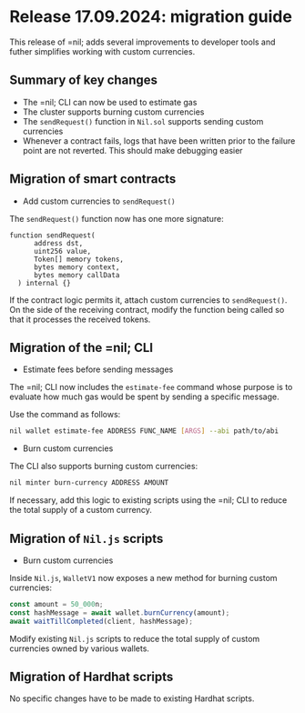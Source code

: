 # Release 17.09.2024: migration guide

This release of =nil; adds several improvements to developer tools and futher simplifies working with custom currencies.

## Summary of key changes

* The =nil; CLI can now be used to estimate gas
* The cluster supports burning custom currencies
* The `sendRequest()` function in `Nil.sol` supports sending custom currencies
* Whenever a contract fails, logs that have been written prior to the failure point are not reverted. This should make debugging easier

## Migration of smart contracts

* Add custom currencies to `sendRequest()`

The `sendRequest()` function now has one more signature:

```solidity showLineNumbers
function sendRequest(
      address dst,
      uint256 value,
      Token[] memory tokens,
      bytes memory context,
      bytes memory callData
  ) internal {}
```

If the contract logic permits it, attach custom currencies to `sendRequest()`. On the side of the receiving contract, modify the function being called so that it processes the received tokens.

## Migration of the =nil; CLI

* Estimate fees before sending messages

The =nil; CLI now includes the `estimate-fee` command whose purpose is to evaluate how much gas would be spent by sending a specific message.

Use the command as follows:

```bash
nil wallet estimate-fee ADDRESS FUNC_NAME [ARGS] --abi path/to/abi
```

* Burn custom currencies

The CLI also supports burning custom currencies:

```bash
nil minter burn-currency ADDRESS AMOUNT
```

If necessary, add this logic to existing scripts using the =nil; CLI to reduce the total supply of a custom currency.

## Migration of `Nil.js` scripts

* Burn custom currencies

Inside `Nil.js`, `WalletV1` now exposes a new method for burning custom currencies:

```ts showLineNumbers
const amount = 50_000n;
const hashMessage = await wallet.burnCurrency(amount);
await waitTillCompleted(client, hashMessage);
```

Modify existing `Nil.js` scripts to reduce the total supply of custom currencies owned by various wallets.

## Migration of Hardhat scripts

No specific changes have to be made to existing Hardhat scripts.
